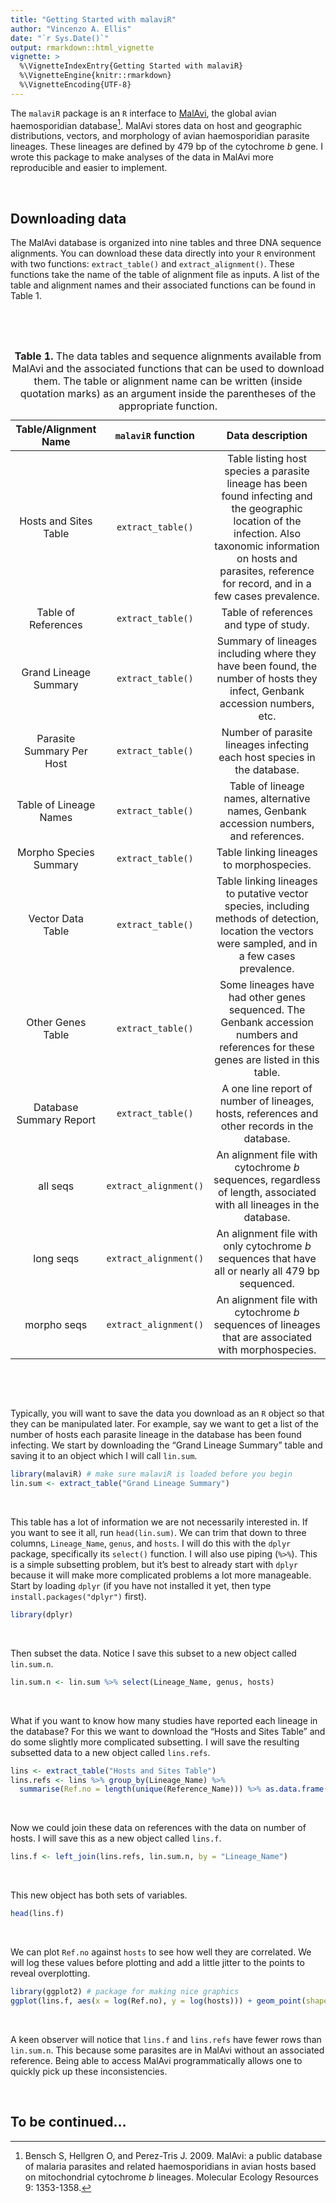 ```yaml
---
title: "Getting Started with malaviR"
author: "Vincenzo A. Ellis"
date: "`r Sys.Date()`"
output: rmarkdown::html_vignette
vignette: >
  %\VignetteIndexEntry{Getting Started with malaviR}
  %\VignetteEngine{knitr::rmarkdown}
  %\VignetteEncoding{UTF-8}
---
```


The `malaviR` package is an `R` interface to [MalAvi](http://mbio-serv2.mbioekol.lu.se/Malavi/), the global avian haemosporidian database^[Bensch S, Hellgren O, and Perez-Tris J. 2009. MalAvi: a public database of malaria parasites and related haemosporidians in avian hosts based on mitochondrial cytochrome *b* lineages. Molecular Ecology Resources 9: 1353-1358.]. MalAvi stores data on host and geographic distributions, vectors, and morphology of avian haemosporidian parasite lineages. These lineages are defined by 479 bp of the cytochrome *b* gene. I wrote this package to make analyses of the data in MalAvi more reproducible and easier to implement.

&nbsp;

## Downloading data

The MalAvi database is organized into nine tables and three DNA sequence alignments. You can download these data directly into your `R` environment with two functions: `extract_table()` and `extract_alignment()`. These functions take the name of the table of alignment file as inputs. A list of the table and alignment names and their associated functions can be found in Table 1.

&nbsp;

&nbsp;

| Table/Alignment Name              | `malaviR` function     | Data description     |
| :-------------------:     | :-----------:     | :------------------------------------: |
| Hosts and Sites Table     | `extract_table()` | Table listing host species a parasite lineage has been found infecting and the geographic location of the infection. Also taxonomic information on hosts and parasites, reference for record, and in a few cases prevalence. |
| Table of References       | `extract_table()` | Table of references and type of study. |
| Grand Lineage Summary     | `extract_table()` | Summary of lineages including where they have been found, the number of hosts they infect, Genbank accession numbers, etc. |
| Parasite Summary Per Host | `extract_table()` | Number of parasite lineages infecting each host species in the database. |
| Table of Lineage Names    | `extract_table()` | Table of lineage names, alternative names, Genbank accession numbers, and references. |
| Morpho Species Summary    | `extract_table()` | Table linking lineages to morphospecies. |
| Vector Data Table         | `extract_table()` | Table linking lineages to putative vector species, including methods of detection, location the vectors were sampled, and in a few cases prevalence. |
| Other Genes Table         | `extract_table()` | Some lineages have had other genes sequenced. The Genbank accession numbers and references for these genes are listed in this table. |
| Database Summary Report   | `extract_table()` | A one line report of number of lineages, hosts, references and other records in the database. |
| all seqs                  | `extract_alignment()` | An alignment file with cytochrome *b* sequences, regardless of length, associated with all lineages in the database. |
| long seqs                 | `extract_alignment()` | An alignment file with only cytochrome *b* sequences that have all or nearly all 479 bp sequenced. |
| morpho seqs               | `extract_alignment()` | An alignment file with cytochrome *b* sequences of lineages that are associated with morphospecies. |

Table: **Table 1.** The data tables and sequence alignments available from MalAvi and the associated functions that can be used to download them. The table or alignment name can be written (inside quotation marks) as an argument inside the parentheses of the appropriate function. 

&nbsp;

&nbsp;

Typically, you will want to save the data you download as an `R` object so that they can be manipulated later. For example, say we want to get a list of the number of hosts each parasite lineage in the database has been found infecting. We start by downloading the "Grand Lineage Summary" table and saving it to an object which I will call `lin.sum`.

```r
library(malaviR) # make sure malaviR is loaded before you begin
lin.sum <- extract_table("Grand Lineage Summary")
```

&nbsp;

This table has a lot of information we are not necessarily interested in. If you want to see it all, run `head(lin.sum)`. We can trim that down to three columns, `Lineage_Name`, `genus`, and `hosts`. I will do this with the `dplyr` package, specifically its `select()` function. I will also use piping (`%>%`). This is a simple subsetting problem, but it's best to already start with `dplyr` because it will make more complicated problems a lot more manageable. Start by loading `dplyr` (if you have not installed it yet, then type `install.packages("dplyr")` first).

```r
library(dplyr)
```

&nbsp;

Then subset the data. Notice I save this subset to a new object called `lin.sum.n`.

```r
lin.sum.n <- lin.sum %>% select(Lineage_Name, genus, hosts)
```

&nbsp;

What if you want to know how many studies have reported each lineage in the database? For this we want to download the "Hosts and Sites Table" and do some slightly more complicated subsetting. I will save the resulting subsetted data to a new object called `lins.refs`.

```r
lins <- extract_table("Hosts and Sites Table")
lins.refs <- lins %>% group_by(Lineage_Name) %>% 
  summarise(Ref.no = length(unique(Reference_Name))) %>% as.data.frame()
```

&nbsp;

Now we could join these data on references with the data on number of hosts. I will save this as a new object called `lins.f`.

```r
lins.f <- left_join(lins.refs, lin.sum.n, by = "Lineage_Name")
```

&nbsp;

This new object has both sets of variables.

```r
head(lins.f)
```

&nbsp;

We can plot `Ref.no` against `hosts` to see how well they are correlated. We will log these values before plotting and add a little jitter to the points to reveal overplotting.

```r
library(ggplot2) # package for making nice graphics
ggplot(lins.f, aes(x = log(Ref.no), y = log(hosts))) + geom_point(shape = 1, size = 2, position = position_jitter(0.1, 0.1)) + xlab("Log references per lineage") + ylab("Log hosts per lineage") + facet_wrap(~genus) + theme_bw(base_size = 14) + theme(strip.text = element_text(face = "italic"))
```

&nbsp;

A keen observer will notice that `lins.f` and `lins.refs` have fewer rows than `lin.sum.n`. This because some parasites are in MalAvi without an associated reference. Being able to access MalAvi programmatically allows one to quickly pick up these inconsistencies. 

&nbsp;


## To be continued...
